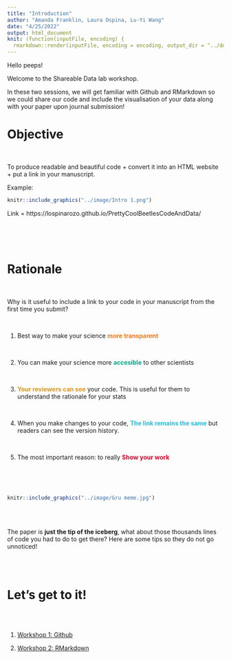 ```yaml
---
title: "Introduction"
author: "Amanda Franklin, Laura Ospina, Lu-Yi Wang"
date: "4/25/2022"
output: html_document
knit: (function(inputFile, encoding) {
  rmarkdown::render(inputFile, encoding = encoding, output_dir = "../docs") })
---
```


Hello peeps!

Welcome to the Shareable Data lab workshop. 

In these two sessions, we will get familiar with Github and RMarkdown so we could share our code and include the visualisation of your data along with your paper upon journal submission!

# Objective

<br>

To produce readable and beautiful code + convert it into an HTML website + put a link in your manuscript.  

Example:

```r
knitr::include_graphics("../image/Intro 1.png")
```

Link = https://lospinarozo.github.io/PrettyCoolBeetlesCodeAndData/ 

<br>
<br>
<br>

# Rationale

<br>

Why is it useful to include a link to your code in your manuscript from the first time you submit? 

<br>

1) Best way to make your science <span style="color: #f6781d">**more transparent**</span> 

<br>

2) You can make your science more <span style="color: #00a68d">**accesible**</span> to other scientists  

<br>

3) <span style="color: #db9622">**Your reviewers can see**</span> your code. This is useful for them to understand the rationale for your stats  

<br>

4) When you make changes to your code, <span style="color: #26bed9">**The link remains the same**</span> but readers can see the version history.  

<br>

5) The most important reason: to really <span style="color: #da0728">**Show your work**</span>

<br>
<br>
<br>

```r
knitr::include_graphics("../image/Gru meme.jpg")
```

<br>
<br>

The paper is **just the tip of the iceberg**, what about those thousands  lines of code you had to do to get there? Here are some tips so they do not go unnoticed!

<br>
<br>

# Let's get to it!

<br>
<br>

1. [Workshop 1: Github](workshopGithub.html) 

1. [Workshop 2: RMarkdown](workshopRMarkdown.html) 
